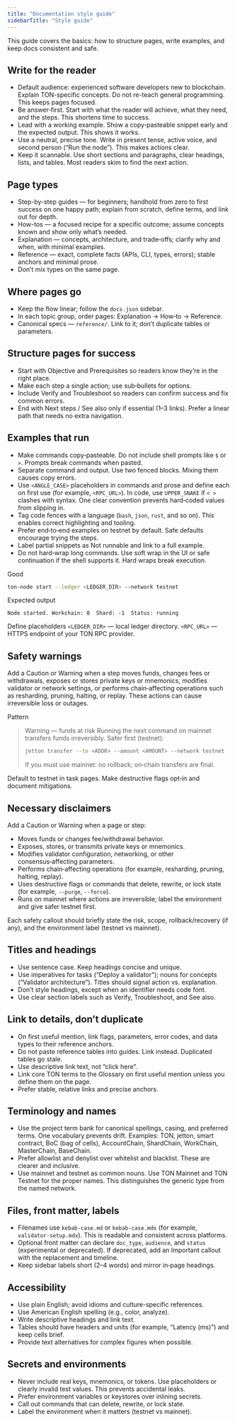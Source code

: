 ```yaml
---
title: "Documentation style guide"
sidebarTitle: "Style guide"
---
```


This guide covers the basics: how to structure pages, write examples, and keep docs consistent and safe.

## Write for the reader

* Default audience: experienced software developers new to blockchain. Explain TON-specific concepts. Do not re-teach general programming. This keeps pages focused.
* Be answer‑first. Start with what the reader will achieve, what they need, and the steps. This shortens time to success.
* Lead with a working example. Show a copy‑pasteable snippet early and the expected output. This shows it works.
* Use a neutral, precise tone. Write in present tense, active voice, and second person (“Run the node”). This makes actions clear.
* Keep it scannable. Use short sections and paragraphs, clear headings, lists, and tables. Most readers skim to find the next action.

## Page types

* Step-by-step guides — for beginners; handhold from zero to first success on one happy path; explain from scratch, define terms, and link out for depth.
* How-tos — a focused recipe for a specific outcome; assume concepts known and show only what’s needed.
* Explanation — concepts, architecture, and trade‑offs; clarify why and when, with minimal examples.
* Reference — exact, complete facts (APIs, CLI, types, errors); stable anchors and minimal prose.
* Don’t mix types on the same page.

## Where pages go

* Keep the flow linear; follow the `docs.json` sidebar.
* In each topic group, order pages: Explanation → How‑to → Reference.
* Canonical specs — `reference/`. Link to it; don’t duplicate tables or parameters.

## Structure pages for success

* Start with Objective and Prerequisites so readers know they’re in the right place.
* Make each step a single action; use sub‑bullets for options.
* Include Verify and Troubleshoot so readers can confirm success and fix common errors.
* End with Next steps / See also only if essential (1–3 links). Prefer a linear path that needs no extra navigation.

## Examples that run

* Make commands copy‑pasteable. Do not include shell prompts like `$` or `>`. Prompts break commands when pasted.
* Separate command and output. Use two fenced blocks. Mixing them causes copy errors.
* Use `<ANGLE_CASE>` placeholders in commands and prose and define each on first use (for example, `<RPC_URL>`). In code, use `UPPER_SNAKE` if `< >` clashes with syntax. One clear convention prevents hard‑coded values from slipping in.
* Tag code fences with a language (`bash`, `json`, `rust`, and so on). This enables correct highlighting and tooling.
* Prefer end‑to‑end examples on testnet by default. Safe defaults encourage trying the steps.
* Label partial snippets as Not runnable and link to a full example.
* Do not hard‑wrap long commands. Use soft wrap in the UI or safe continuation if the shell supports it. Hard wraps break execution.

Good

```bash
ton-node start --ledger <LEDGER_DIR> --network testnet
```

Expected output

```text
Node started. Workchain: 0  Shard: -1  Status: running
```

Define placeholders
`<LEDGER_DIR>` — local ledger directory.
`<RPC_URL>` — HTTPS endpoint of your TON RPC provider.

## Safety warnings

Add a Caution or Warning when a step moves funds, changes fees or withdrawals, exposes or stores private keys or mnemonics, modifies validator or network settings, or performs chain‑affecting operations such as resharding, pruning, halting, or replay. These actions can cause irreversible loss or outages.

Pattern

> Warning — funds at risk
> Running the next command on mainnet transfers funds irreversibly.
> Safer first (testnet):
>
> ```bash
> jetton transfer --to <ADDR> --amount <AMOUNT> --network testnet
> ```
>
> If you must use mainnet: no rollback; on‑chain transfers are final.

Default to testnet in task pages. Make destructive flags opt‑in and document mitigations.

## Necessary disclaimers

Add a Caution or Warning when a page or step:

* Moves funds or changes fee/withdrawal behavior.
* Exposes, stores, or transmits private keys or mnemonics.
* Modifies validator configuration, networking, or other consensus‑affecting parameters.
* Performs chain‑affecting operations (for example, resharding, pruning, halting, replay).
* Uses destructive flags or commands that delete, rewrite, or lock state (for example, `--purge`, `--force`).
* Runs on mainnet where actions are irreversible; label the environment and give safer testnet first.

Each safety callout should briefly state the risk, scope, rollback/recovery (if any), and the environment label (testnet vs mainnet).

## Titles and headings

* Use sentence case. Keep headings concise and unique.
* Use imperatives for tasks (“Deploy a validator”); nouns for concepts (“Validator architecture”). Titles should signal action vs. explanation.
* Don’t style headings, except when an identifier needs code font.
* Use clear section labels such as Verify, Troubleshoot, and See also.

## Link to details, don’t duplicate

* On first useful mention, link flags, parameters, error codes, and data types to their reference anchors.
* Do not paste reference tables into guides. Link instead. Duplicated tables go stale.
* Use descriptive link text, not “click here”.
* Link core TON terms to the Glossary on first useful mention unless you define them on the page.
* Prefer stable, relative links and precise anchors.

## Terminology and names

* Use the project term bank for canonical spellings, casing, and preferred terms. One vocabulary prevents drift.
  Examples: TON, jetton, smart contract, BoC (bag of cells), AccountChain, ShardChain, WorkChain, MasterChain, BaseChain.
* Prefer allowlist and denylist over whitelist and blacklist. These are clearer and inclusive.
* Use mainnet and testnet as common nouns. Use TON Mainnet and TON Testnet for the proper names. This distinguishes the generic type from the named network.

## Files, front matter, labels

* Filenames use `kebab-case.md` or `kebab-case.mdx` (for example, `validator-setup.mdx`). This is readable and consistent across platforms.
* Optional front matter can declare `doc_type`, `audience`, and `status` (experimental or deprecated). If deprecated, add an Important callout with the replacement and timeline.
* Keep sidebar labels short (2–4 words) and mirror in‑page headings.

## Accessibility

* Use plain English; avoid idioms and culture-specific references.
* Use American English spelling (e.g., color, analyze).
* Write descriptive headings and link text.
* Tables should have headers and units (for example, “Latency (ms)”) and keep cells brief.
* Provide text alternatives for complex figures when possible.

## Secrets and environments

* Never include real keys, mnemonics, or tokens. Use placeholders or clearly invalid test values. This prevents accidental leaks.
* Prefer environment variables or keystores over inlining secrets.
* Call out commands that can delete, rewrite, or lock state.
* Label the environment when it matters (testnet vs mainnet).
